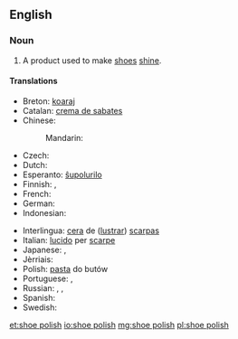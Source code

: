 ==English==

===Noun===
{{en-noun|head=[[shoe]] [[polish]]|es}}

# A product used to make [[shoe]]s [[shine]].

====Translations====
{{trans-top|product used to make shoes shine}}
* Breton: [[koaraj]] {{m}}
* Catalan: [[crema de sabates]] {{f}}
* Chinese:
*: Mandarin: {{t|cmn|鞋油|tr=xiéyóu|sc=Hani}}
* Czech: {{t-|cs|krém na boty|m}}
* Dutch: {{t-|nl|schoensmeer|n}}
* Esperanto: [[ŝupolurilo]]
* Finnish: {{t-|fi|kengänkiillote}}, {{t-|fi|kengänkiilloke}}
* French: {{t+|fr|cirage|m}}
* German: {{t-|de|Schuhcreme|f}}
* Indonesian: {{t+|id|semir sepatu}}
{{trans-mid}}
* Interlingua: [[cera]] de ([[lustrar]]) [[scarpa]]s
* Italian: [[lucido]] per [[scarpe]]
* Japanese: {{t-|ja|靴墨|tr=くつずみ, kutsuzumi|sc=Jpan}}, {{t-|ja|靴クリーム|tr=kutsu kurīmu|sc=Jpan}}
* Jèrriais: {{tø|roa-jer|bliatchîn|m}}
* Polish: [[pasta#Polish|pasta]] do butów {{f}}
* Portuguese: {{t+|pt|graxa|f}}, {{t-|pt|graxa de sapato|f}}
* Russian: {{t-|ru|крем для обуви|m|tr=krem dlja óbuvi}}, {{qualifier|blacking}} {{t+|ru|вакса|f|tr=váksa}}, {{qualifier|blacking}} {{t+|ru|гуталин|m|tr=gutalín|sc=Cyrl}}
* Spanish: {{t+|es|betún|m}}
* Swedish: {{t-|sv|skokräm|c}}
{{trans-bottom}}

[[et:shoe polish]]
[[io:shoe polish]]
[[mg:shoe polish]]
[[pl:shoe polish]]